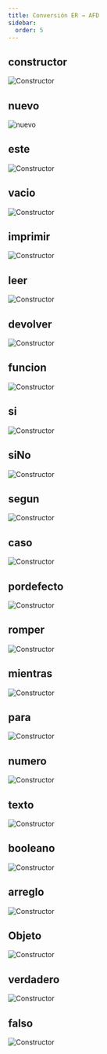 ```yaml
---
title: Conversión ER → AFD 
sidebar:
  order: 5
---
```


## constructor

![Constructor](/AstroLibresScript/img/conversion/constructor.png)

## nuevo

![nuevo](/AstroLibresScript/img/conversion/nuevo.png)

## este

![Constructor](/AstroLibresScript/img/conversion/este.png)

## vacio

![Constructor](/AstroLibresScript/img/conversion/vacio.png)

## imprimir

![Constructor](/AstroLibresScript/img/conversion/imprimir.png)

## leer

![Constructor](/AstroLibresScript/img/conversion/leer.png)

## devolver

![Constructor](/AstroLibresScript/img/conversion/devolver.png)

## funcion

![Constructor](/AstroLibresScript/img/conversion/funcion.png)

## si

![Constructor](/AstroLibresScript/img/conversion/si.png)

## siNo

![Constructor](/AstroLibresScript/img/conversion/siNo.png)

## segun

![Constructor](/AstroLibresScript/img/conversion/segun.png)

## caso

![Constructor](/AstroLibresScript/img/conversion/caso.png)

## pordefecto

![Constructor](/AstroLibresScript/img/conversion/pordefecto.png)

## romper

![Constructor](/AstroLibresScript/img/conversion/romper.png)

## mientras

![Constructor](/AstroLibresScript/img/conversion/mientras.png)

## para

![Constructor](/AstroLibresScript/img/conversion/para.png)

## numero

![Constructor](/AstroLibresScript/img/conversion/numero.png)

## texto

![Constructor](/AstroLibresScript/img/conversion/texto.png)

## booleano

![Constructor](/AstroLibresScript/img/conversion/booleano.png)

## arreglo

![Constructor](/AstroLibresScript/img/conversion/arreglo.png)

## Objeto

![Constructor](/AstroLibresScript/img/conversion/Objeto.png)

## verdadero

![Constructor](/AstroLibresScript/img/conversion/verdadero.png)

## falso

![Constructor](/AstroLibresScript/img/conversion/falso.png)
